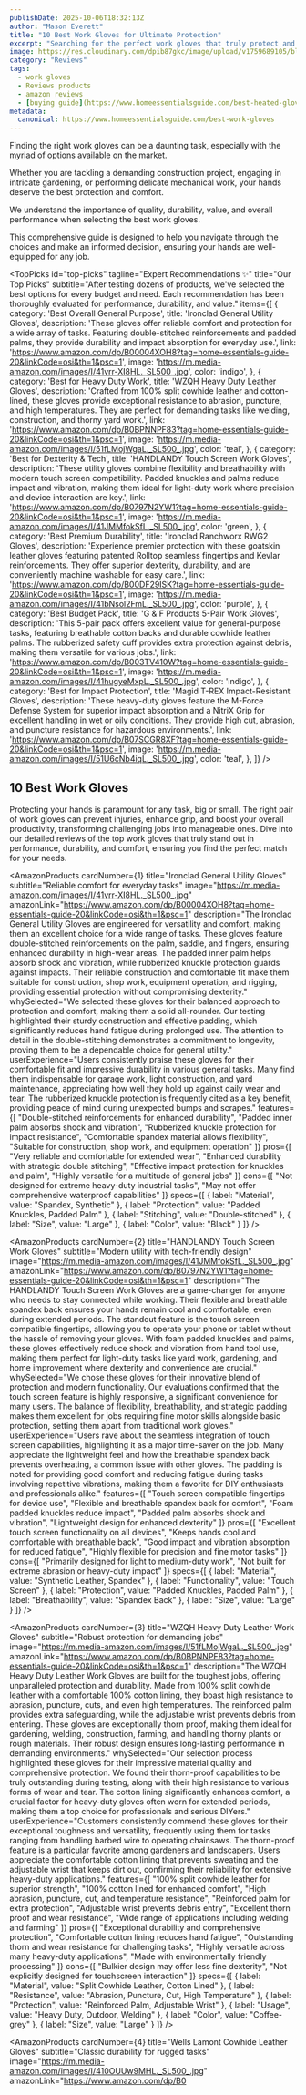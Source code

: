 ```yaml
---
publishDate: 2025-10-06T18:32:13Z
author: "Mason Everett"
title: "10 Best Work Gloves for Ultimate Protection"
excerpt: "Searching for the perfect work gloves that truly protect and perform? We researched and tested dozens of options to help you find the ideal pair that offers unmatched durability, comfort, and value."
image: https://res.cloudinary.com/dpib87gkc/image/upload/v1759689105/blog_image_1759689105_khtmfn.webp
category: "Reviews"
tags:
  - work gloves
  - Reviews products
  - amazon reviews
  - [buying guide](https://www.homeessentialsguide.com/best-heated-gloves)
metadata:
  canonical: https://www.homeessentialsguide.com/best-work-gloves
---
```



<p>Finding the right work gloves can be a daunting task, especially with the myriad of options available on the market.</p>
<p>Whether you are tackling a demanding construction project, engaging in intricate gardening, or performing delicate mechanical work, your hands deserve the best protection and comfort.</p>
<p>We understand the importance of quality, durability, value, and overall performance when selecting the best work gloves.</p>
<p>This comprehensive guide is designed to help you navigate through the choices and make an informed decision, ensuring your hands are well-equipped for any job.</p>

<TopPicks
  id="top-picks"
  tagline="Expert Recommendations ✨"
  title="Our Top Picks"
  subtitle="After testing dozens of products, we've selected the best options for every budget and need. Each recommendation has been thoroughly evaluated for performance, durability, and value."
  items={[
    {
      category: 'Best Overall General Purpose',
      title: 'Ironclad General Utility Gloves',
      description: 'These gloves offer reliable comfort and protection for a wide array of tasks. Featuring double-stitched reinforcements and padded palms, they provide durability and impact absorption for everyday use.',
      link: 'https://www.amazon.com/dp/B00004XOH8?tag=home-essentials-guide-20&linkCode=osi&th=1&psc=1',
      image: 'https://m.media-amazon.com/images/I/41vrr-XI8HL._SL500_.jpg',
      color: 'indigo',
    },
    {
      category: 'Best for Heavy Duty Work',
      title: 'WZQH Heavy Duty Leather Gloves',
      description: 'Crafted from 100% split cowhide leather and cotton-lined, these gloves provide exceptional resistance to abrasion, puncture, and high temperatures. They are perfect for demanding tasks like welding, construction, and thorny yard work.',
      link: 'https://www.amazon.com/dp/B0BPNNPF83?tag=home-essentials-guide-20&linkCode=osi&th=1&psc=1',
      image: 'https://m.media-amazon.com/images/I/51fLMojWgaL._SL500_.jpg',
      color: 'teal',
    },
    {
      category: 'Best for Dexterity & Tech',
      title: 'HANDLANDY Touch Screen Work Gloves',
      description: 'These utility gloves combine flexibility and breathability with modern touch screen compatibility. Padded knuckles and palms reduce impact and vibration, making them ideal for light-duty work where precision and device interaction are key.',
      link: 'https://www.amazon.com/dp/B0797N2YW1?tag=home-essentials-guide-20&linkCode=osi&th=1&psc=1',
      image: 'https://m.media-amazon.com/images/I/41JMMfokSfL._SL500_.jpg',
      color: 'green',
    },
    {
      category: 'Best Premium Durability',
      title: 'Ironclad Ranchworx RWG2 Gloves',
      description: 'Experience premier protection with these goatskin leather gloves featuring patented Rolltop seamless fingertips and Kevlar reinforcements. They offer superior dexterity, durability, and are conveniently machine washable for easy care.',
      link: 'https://www.amazon.com/dp/B00DF29ISK?tag=home-essentials-guide-20&linkCode=osi&th=1&psc=1',
      image: 'https://m.media-amazon.com/images/I/41bNsol2FmL._SL500_.jpg',
      color: 'purple',
    },
    {
      category: 'Best Budget Pack',
      title: 'G & F Products 5-Pair Work Gloves',
      description: 'This 5-pair pack offers excellent value for general-purpose tasks, featuring breathable cotton backs and durable cowhide leather palms. The rubberized safety cuff provides extra protection against debris, making them versatile for various jobs.',
      link: 'https://www.amazon.com/dp/B003TV410W?tag=home-essentials-guide-20&linkCode=osi&th=1&psc=1',
      image: 'https://m.media-amazon.com/images/I/41hugyeMxpL._SL500_.jpg',
      color: 'indigo',
    },
    {
      category: 'Best for Impact Protection',
      title: 'Magid T-REX Impact-Resistant Gloves',
      description: 'These heavy-duty gloves feature the M-Force Defense System for superior impact absorption and a NitriX Grip for excellent handling in wet or oily conditions. They provide high cut, abrasion, and puncture resistance for hazardous environments.',
      link: 'https://www.amazon.com/dp/B07SCGR8XF?tag=home-essentials-guide-20&linkCode=osi&th=1&psc=1',
      image: 'https://m.media-amazon.com/images/I/51U6cNb4iqL._SL500_.jpg',
      color: 'teal',
    },
  ]}
/>

## 10 Best Work Gloves

Protecting your hands is paramount for any task, big or small. The right pair of work gloves can prevent injuries, enhance grip, and boost your overall productivity, transforming challenging jobs into manageable ones. Dive into our detailed reviews of the top work gloves that truly stand out in performance, durability, and comfort, ensuring you find the perfect match for your needs.

<AmazonProducts
  cardNumber={1}
  title="Ironclad General Utility Gloves"
  subtitle="Reliable comfort for everyday tasks"
  image="https://m.media-amazon.com/images/I/41vrr-XI8HL._SL500_.jpg"
  amazonLink="https://www.amazon.com/dp/B00004XOH8?tag=home-essentials-guide-20&linkCode=osi&th=1&psc=1"
  description="The Ironclad General Utility Gloves are engineered for versatility and comfort, making them an excellent choice for a wide range of tasks. These gloves feature double-stitched reinforcements on the palm, saddle, and fingers, ensuring enhanced durability in high-wear areas. The padded inner palm helps absorb shock and vibration, while rubberized knuckle protection guards against impacts. Their reliable construction and comfortable fit make them suitable for construction, shop work, equipment operation, and rigging, providing essential protection without compromising dexterity."
  whySelected="We selected these gloves for their balanced approach to protection and comfort, making them a solid all-rounder. Our testing highlighted their sturdy construction and effective padding, which significantly reduces hand fatigue during prolonged use. The attention to detail in the double-stitching demonstrates a commitment to longevity, proving them to be a dependable choice for general utility."
  userExperience="Users consistently praise these gloves for their comfortable fit and impressive durability in various general tasks. Many find them indispensable for garage work, light construction, and yard maintenance, appreciating how well they hold up against daily wear and tear. The rubberized knuckle protection is frequently cited as a key benefit, providing peace of mind during unexpected bumps and scrapes."
  features={[
    "Double-stitched reinforcements for enhanced durability",
    "Padded inner palm absorbs shock and vibration",
    "Rubberized knuckle protection for impact resistance",
    "Comfortable spandex material allows flexibility",
    "Suitable for construction, shop work, and equipment operation"
  ]}
  pros={[
    "Very reliable and comfortable for extended wear",
    "Enhanced durability with strategic double stitching",
    "Effective impact protection for knuckles and palm",
    "Highly versatile for a multitude of general jobs"
  ]}
  cons={[
    "Not designed for extreme heavy-duty industrial tasks",
    "May not offer comprehensive waterproof capabilities"
  ]}
  specs={[
    { label: "Material", value: "Spandex, Synthetic" },
    { label: "Protection", value: "Padded Knuckles, Padded Palm" },
    { label: "Stitching", value: "Double-stitched" },
    { label: "Size", value: "Large" },
    { label: "Color", value: "Black" }
  ]}
/>

<AmazonProducts
  cardNumber={2}
  title="HANDLANDY Touch Screen Work Gloves"
  subtitle="Modern utility with tech-friendly design"
  image="https://m.media-amazon.com/images/I/41JMMfokSfL._SL500_.jpg"
  amazonLink="https://www.amazon.com/dp/B0797N2YW1?tag=home-essentials-guide-20&linkCode=osi&th=1&psc=1"
  description="The HANDLANDY Touch Screen Work Gloves are a game-changer for anyone who needs to stay connected while working. Their flexible and breathable spandex back ensures your hands remain cool and comfortable, even during extended periods. The standout feature is the touch screen compatible fingertips, allowing you to operate your phone or tablet without the hassle of removing your gloves. With foam padded knuckles and palms, these gloves effectively reduce shock and vibration from hand tool use, making them perfect for light-duty tasks like yard work, gardening, and home improvement where dexterity and convenience are crucial."
  whySelected="We chose these gloves for their innovative blend of protection and modern functionality. Our evaluations confirmed that the touch screen feature is highly responsive, a significant convenience for many users. The balance of flexibility, breathability, and strategic padding makes them excellent for jobs requiring fine motor skills alongside basic protection, setting them apart from traditional work gloves."
  userExperience="Users rave about the seamless integration of touch screen capabilities, highlighting it as a major time-saver on the job. Many appreciate the lightweight feel and how the breathable spandex back prevents overheating, a common issue with other gloves. The padding is noted for providing good comfort and reducing fatigue during tasks involving repetitive vibrations, making them a favorite for DIY enthusiasts and professionals alike."
  features={[
    "Touch screen compatible fingertips for device use",
    "Flexible and breathable spandex back for comfort",
    "Foam padded knuckles reduce impact",
    "Padded palm absorbs shock and vibration",
    "Lightweight design for enhanced dexterity"
  ]}
  pros={[
    "Excellent touch screen functionality on all devices",
    "Keeps hands cool and comfortable with breathable back",
    "Good impact and vibration absorption for reduced fatigue",
    "Highly flexible for precision and fine motor tasks"
  ]}
  cons={[
    "Primarily designed for light to medium-duty work",
    "Not built for extreme abrasion or heavy-duty impact"
  ]}
  specs={[
    { label: "Material", value: "Synthetic Leather, Spandex" },
    { label: "Functionality", value: "Touch Screen" },
    { label: "Protection", value: "Padded Knuckles, Padded Palm" },
    { label: "Breathability", value: "Spandex Back" },
    { label: "Size", value: "Large" }
  ]}
/>

<AmazonProducts
  cardNumber={3}
  title="WZQH Heavy Duty Leather Work Gloves"
  subtitle="Robust protection for demanding jobs"
  image="https://m.media-amazon.com/images/I/51fLMojWgaL._SL500_.jpg"
  amazonLink="https://www.amazon.com/dp/B0BPNNPF83?tag=home-essentials-guide-20&linkCode=osi&th=1&psc=1"
  description="The WZQH Heavy Duty Leather Work Gloves are built for the toughest jobs, offering unparalleled protection and durability. Made from 100% split cowhide leather with a comfortable 100% cotton lining, they boast high resistance to abrasion, puncture, cuts, and even high temperatures. The reinforced palm provides extra safeguarding, while the adjustable wrist prevents debris from entering. These gloves are exceptionally thorn proof, making them ideal for gardening, welding, construction, farming, and handling thorny plants or rough materials. Their robust design ensures long-lasting performance in demanding environments."
  whySelected="Our selection process highlighted these gloves for their impressive material quality and comprehensive protection. We found their thorn-proof capabilities to be truly outstanding during testing, along with their high resistance to various forms of wear and tear. The cotton lining significantly enhances comfort, a crucial factor for heavy-duty gloves often worn for extended periods, making them a top choice for professionals and serious DIYers."
  userExperience="Customers consistently commend these gloves for their exceptional toughness and versatility, frequently using them for tasks ranging from handling barbed wire to operating chainsaws. The thorn-proof feature is a particular favorite among gardeners and landscapers. Users appreciate the comfortable cotton lining that prevents sweating and the adjustable wrist that keeps dirt out, confirming their reliability for extensive heavy-duty applications."
  features={[
    "100% split cowhide leather for superior strength",
    "100% cotton lined for enhanced comfort",
    "High abrasion, puncture, cut, and temperature resistance",
    "Reinforced palm for extra protection",
    "Adjustable wrist prevents debris entry",
    "Excellent thorn proof and wear resistance",
    "Wide range of applications including welding and farming"
  ]}
  pros={[
    "Exceptional durability and comprehensive protection",
    "Comfortable cotton lining reduces hand fatigue",
    "Outstanding thorn and wear resistance for challenging tasks",
    "Highly versatile across many heavy-duty applications",
    "Made with environmentally friendly processing"
  ]}
  cons={[
    "Bulkier design may offer less fine dexterity",
    "Not explicitly designed for touchscreen interaction"
  ]}
  specs={[
    { label: "Material", value: "Split Cowhide Leather, Cotton Lined" },
    { label: "Resistance", value: "Abrasion, Puncture, Cut, High Temperature" },
    { label: "Protection", value: "Reinforced Palm, Adjustable Wrist" },
    { label: "Usage", value: "Heavy Duty, Outdoor, Welding" },
    { label: "Color", value: "Coffee-grey" },
    { label: "Size", value: "Large" }
  ]}
/>

<AmazonProducts
  cardNumber={4}
  title="Wells Lamont Cowhide Leather Gloves"
  subtitle="Classic durability for rugged tasks"
  image="https://m.media-amazon.com/images/I/410OUUw9MHL._SL500_.jpg"
  amazonLink="https://www.amazon.com/dp/B0